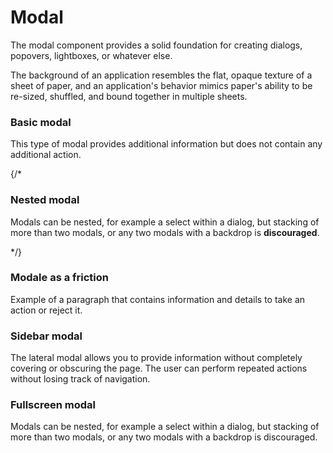 
<Meta of={NsModal} />

<h1>Modal</h1>

  The modal component provides a solid foundation for creating dialogs, popovers, lightboxes, or whatever else.

  The background of an application resembles the flat, opaque texture of a sheet of paper, 
  and an application's behavior mimics paper's ability to be re-sized, shuffled, 
  and bound together in multiple sheets.


<h3>Basic modal</h3>

  This type of modal provides additional information but does not contain any additional action.

<Primary />
<Controls />

{/* <h3>Nested  modal</h3>
<p>
  Modals can be nested, for example a select within a dialog, but stacking of more than two modals, 
  or any two modals with a backdrop is <b>discouraged</b>.
</p> */}
<h3>Modale as a friction</h3>

  Example of a paragraph that contains information and details to take an action or reject it.

<Story  of={NsModal.ActionsModal} />

<h3>Sidebar modal</h3>

  The lateral modal allows you to provide information without completely covering or obscuring the page. 
  The user can perform repeated actions without losing track of navigation.

<Story  of={NsModal.SidebarModal} />

<h3>Fullscreen modal</h3>

  Modals can be nested, for example a select within a dialog, but stacking of more than two modals, 
  or any two modals with a backdrop is discouraged.

<Story  of={NsModal.FullscreenModal} />
